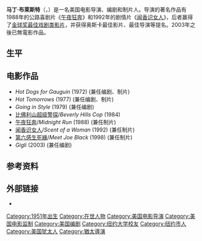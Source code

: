 {{Infobox person
| image = 
| name = Martin Brest
| birth_date = {{Birth date and age|1951|8|8}}
| birth_place = {{flag|USA|1912}}[[紐約州|紐約州]][[紐約市|紐約市]][[布朗克斯|布朗克斯]]
| occupation = 电影导演、制片、剪接、编剧
| years_active = 1972–2003<ref>{{Cite web |url=http://www.playboy.com/articles/what-happened-to-director-martin-brest |title=December 2014 Playboy article "What Happened to Director Martin Brest?" |access-date=2014-12-22 |archive-url=https://web.archive.org/web/20141222232939/http://www.playboy.com/articles/what-happened-to-director-martin-brest |archive-date=2014-12-22 |dead-url=yes }}</ref>
}}

'''马丁·布莱斯特'''（{{lang-en|'''Martin Brest'''}}，{{bd|1951年|8月8日|catIdx=B}}）是一名美国电影导演、编剧和制片人。导演的著名作品有1988年的公路喜剧片《[[午夜狂奔|午夜狂奔]]》和1992年的剧情片《[[闻香识女人|闻香识女人]]》，后者赢得了[[金球奖最佳戏剧类影片|金球奖最佳戏剧类影片]]，并获得奥斯卡最佳影片、最佳导演等提名。2003年之後已無電影作品。

==生平==

==电影作品==
*''Hot Dogs for Gauguin'' (1972) (兼任编剧、制片)
*''Hot Tomorrows'' (1977) (兼任编剧、制片)
*''Going in Style'' (1979) (兼任编剧)
*[[比佛利山超级警探|比佛利山超级警探]]/''Beverly Hills Cop'' (1984)
*[[午夜狂奔|午夜狂奔]]/''Midnight Run'' (1988) (兼任制片)
*[[闻香识女人|闻香识女人]]/''Scent of a Woman'' (1992) (兼任制片)
*[[第六感生死緣|第六感生死緣]]/''Meet Joe Black'' (1998) (兼任制片)
*''Gigli'' (2003) (兼任编剧)

== 参考资料 ==
{{reflist}}

==外部链接==
* {{imdb name|0000976}}

{{Authority control}}
{{DEFAULTSORT:Brest, Martin}}
[[Category:1951年出生|Category:1951年出生]]
[[Category:在世人物|Category:在世人物]]
[[Category:美国电影导演|Category:美国电影导演]]
[[Category:美国电影监制|Category:美国电影监制]]
[[Category:美国编剧|Category:美国编剧]]
[[Category:纽约大学校友|Category:纽约大学校友]]
[[Category:纽约市人|Category:纽约市人]]
[[Category:美国犹太人|Category:美国犹太人]]
[[Category:猶太導演|Category:猶太導演]]